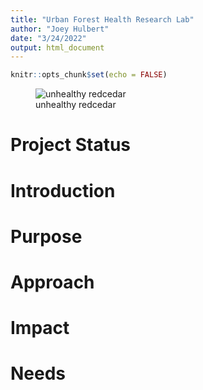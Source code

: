 ```yaml
---
title: "Urban Forest Health Research Lab"
author: "Joey Hulbert"
date: "3/24/2022"
output: html_document
---
```


```r
knitr::opts_chunk$set(echo = FALSE)
```


![unhealthy redcedar](./pictures/urban_redcedar_banner_low.jpg)

# Project Status

# Introduction


# Purpose

# Approach

# Impact

# Needs